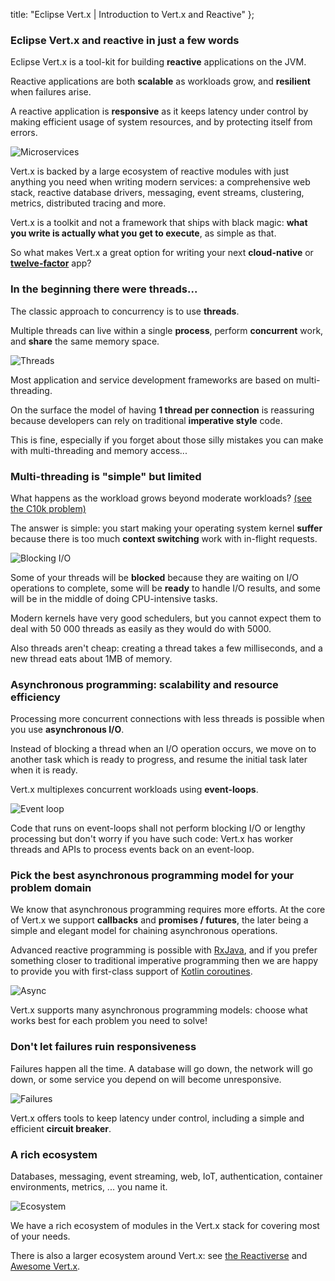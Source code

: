 
  title: "Eclipse Vert.x | Introduction to Vert.x and Reactive"
};

<!-- Content
    Problems it solves
        Concurrency
        Scalability
        Latency as load increases
    How Vert.x solves them
        Asynchronous code
        Decouple latency from thread pools ?
        Event loops
    Consequences and benefits
        Lightweight
        Resource efficiency
Is it redundant with vertx-core doc intro ?
Not as long as Akka page
What you write is what you run -->

### Eclipse Vert.x and reactive in just a few words

Eclipse Vert.x is a tool-kit for building **reactive** applications on the JVM.

Reactive applications are both **scalable** as workloads grow, and **resilient** when failures arise.

A reactive application is **responsive** as it keeps latency under control by making efficient usage of system resources, and by protecting itself from errors.

![Microservices](/images/introduction/microservices.svg)

Vert.x is backed by a large ecosystem of reactive modules with just anything you need when writing modern services: a comprehensive web stack, reactive database drivers, messaging, event streams, clustering, metrics, distributed tracing and more.

Vert.x is a toolkit and not a framework that ships with black magic: **what you write is actually what you get to execute**, as simple as that.

So what makes Vert.x a great option for writing your next **cloud-native** or **[twelve-factor](https://12factor.net/)** app?

### In the beginning there were threads...

The classic approach to concurrency is to use **threads**.

Multiple threads can live within a single **process**, perform **concurrent** work, and **share** the same memory space.

![Threads](/images/introduction/threads.svg)

Most application and service development frameworks are based on multi-threading.

On the surface the model of having **1 thread per connection** is reassuring because developers can rely on traditional **imperative style** code.

This is fine, especially if you forget about those silly mistakes you can make with multi-threading and memory access...

### Multi-threading is "simple" but limited

What happens as the workload grows beyond moderate workloads?
[(see the C10k problem)](https://en.wikipedia.org/wiki/C10k_problem)

The answer is simple: you start making your operating system kernel **suffer** because there is too much **context switching** work with in-flight requests.

![Blocking I/O](/images/introduction/blocking-io.svg)

Some of your threads will be **blocked** because they are waiting on I/O operations to complete, some will be **ready** to handle I/O results, and some will be in the middle of doing CPU-intensive tasks.

Modern kernels have very good schedulers, but you cannot expect them to deal with 50 000 threads as easily as they would do with 5000.

Also threads aren't cheap: creating a thread takes a few milliseconds, and a new thread eats about 1MB of memory.

### Asynchronous programming: scalability and resource efficiency

Processing more concurrent connections with less threads is possible when you use **asynchronous I/O**.

Instead of blocking a thread when an I/O operation occurs, we move on to another task which is ready to progress, and resume the initial task later when it is ready.

Vert.x multiplexes concurrent workloads using **event-loops**.

![Event loop](/images/introduction/event-loop.svg)

Code that runs on event-loops shall not perform blocking I/O or lengthy processing but don't worry if you have such code: Vert.x has worker threads and APIs to process events back on an event-loop.

### Pick the best asynchronous programming model for your problem domain

We know that asynchronous programming requires more efforts.
At the core of Vert.x we support **callbacks** and **promises / futures**, the later being a simple and elegant model for chaining asynchronous operations.

Advanced reactive programming is possible with [RxJava](https://github.com/ReactiveX/RxJava), and if you prefer something closer to traditional imperative programming then we are happy to provide you with first-class support of [Kotlin coroutines](https://kotlinlang.org/docs/reference/coroutines-overview.html).

![Async](/images/introduction/async.svg)

Vert.x supports many asynchronous programming models: choose what works best for each problem you need to solve!

### Don't let failures ruin responsiveness

Failures happen all the time.
A database will go down, the network will go down, or some service you depend on will become unresponsive.

![Failures](/images/introduction/failures.svg)

Vert.x offers tools to keep latency under control, including a simple and efficient **circuit breaker**.

### A rich ecosystem

Databases, messaging, event streaming, web, IoT, authentication, container environments, metrics, ... you name it.

![Ecosystem](/images/introduction/ecosystem.svg)

We have a rich ecosystem of modules in the Vert.x stack for covering most of your needs.

There is also a larger ecosystem around Vert.x: see [the Reactiverse](https://reactiverse.io/) and [Awesome Vert.x](https://github.com/vert-x3/vertx-awesome).



